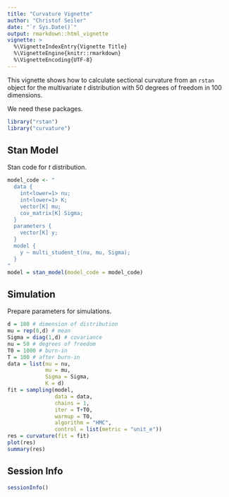 ```yaml
---
title: "Curvature Vignette"
author: "Christof Seiler"
date: "`r Sys.Date()`"
output: rmarkdown::html_vignette
vignette: >
  %\VignetteIndexEntry{Vignette Title}
  %\VignetteEngine{knitr::rmarkdown}
  %\VignetteEncoding{UTF-8}
---
```


This vignette shows how to calculate sectional curvature from an `rstan` object for the multivariate $t$ distribution with 50 degrees of freedom in 100 dimensions.

We need these packages.

```r
library("rstan")
library("curvature")
```

## Stan Model

Stan code for $t$ distribution.

```r
model_code <- "
  data {
    int<lower=1> nu;
    int<lower=1> K;
    vector[K] mu;
    cov_matrix[K] Sigma;
  } 
  parameters {
    vector[K] y;
  } 
  model {
    y ~ multi_student_t(nu, mu, Sigma);
  } 
"
model = stan_model(model_code = model_code)
```

## Simulation

Prepare parameters for simulations.

```r
d = 100 # dimension of distribution
mu = rep(0,d) # mean
Sigma = diag(1,d) # covariance
nu = 50 # degrees of freedom
T0 = 1000 # burn-in
T = 100 # after burn-in
data = list(nu = nu,
            mu = mu, 
            Sigma = Sigma, 
            K = d)
fit = sampling(model, 
               data = data,
               chains = 1, 
               iter = T+T0, 
               warmup = T0,
               algorithm = "HMC",
               control = list(metric = "unit_e"))
res = curvature(fit = fit)
plot(res)
summary(res)
```

## Session Info

```r
sessionInfo()
```
